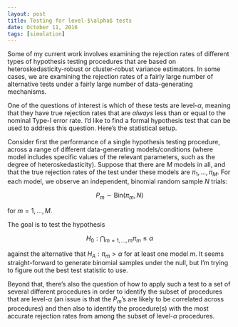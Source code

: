 ```yaml
---
layout: post
title: Testing for level-$\alpha$ tests
date: October 11, 2016
tags: [simulation]
---
```


Some of my current work involves examining the rejection rates of different types of hypothesis testing procedures that are based on heteroskedasticity-robust or cluster-robust variance estimators. In some cases, we are examining the rejection rates of a fairly large number of alternative tests under a fairly large number of data-generating mechanisms. 

One of the questions of interest is which of these tests are level-$\alpha$, meaning that they have true rejection rates that are _always_ less than or equal to the nominal Type-I error rate. I'd like to find a formal hypothesis test that can be used to address this question. Here's the statistical setup.

Consider first the performance of a single hypothesis testing procedure, across a range of different data-generating models/conditions (where model includes specific values of the relevant parameters, such as the degree of heteroskedasticity). Suppose that there are $M$ models in all, and that the true rejection rates of the test under these models are $\pi_1,...,\pi_M$. For each model, we observe an independent, binomial random sample $N$ trials:

$$P_m \sim \text{Bin}\left(\pi_m, N\right)$$

for $m = 1,...,M$. 

The goal is to test the hypothesis 

$$H_0: \bigcap_{m = 1,...,m} \pi_m \leq \alpha$$ 

against the alternative that $H_A: \pi_m > \alpha$ for at least one model $m$. It seems straight-forward to generate binomial samples under the null, but I'm trying to figure out the best test statistic to use. 

Beyond that, there's also the question of how to apply such a test to a set of several different procedures in order to identify the subset of procedures that are level-$\alpha$ (an issue is that the $P_m$'s are likely to be correlated across procedures) and then also to identify the procedure(s) with the most accurate rejection rates from among the subset of level-$\alpha$ procedures.